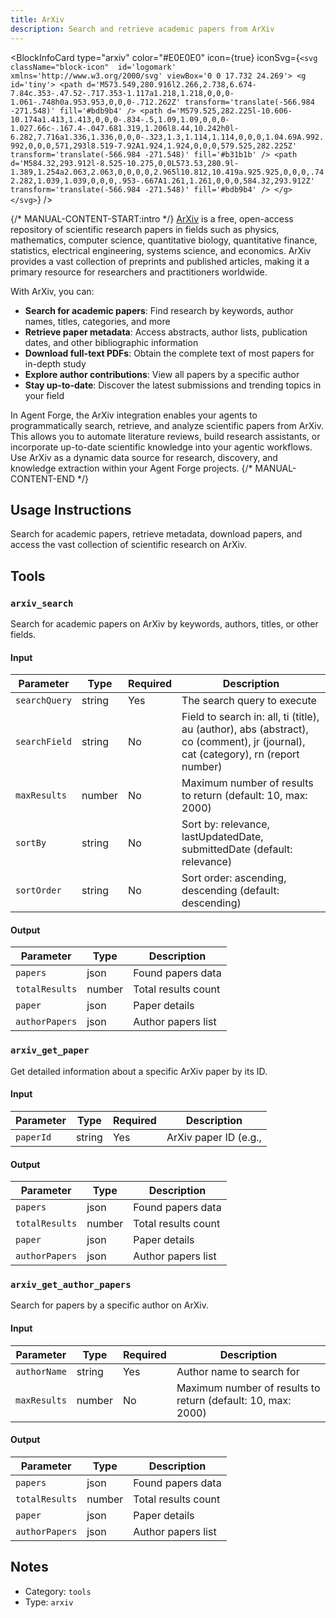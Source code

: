 ```yaml
---
title: ArXiv
description: Search and retrieve academic papers from ArXiv
---
```



<BlockInfoCard 
  type="arxiv"
  color="#E0E0E0"
  icon={true}
  iconSvg={`<svg className="block-icon"  id='logomark' xmlns='http://www.w3.org/2000/svg' viewBox='0 0 17.732 24.269'>
      <g id='tiny'>
        <path
          d='M573.549,280.916l2.266,2.738,6.674-7.84c.353-.47.52-.717.353-1.117a1.218,1.218,0,0,0-1.061-.748h0a.953.953,0,0,0-.712.262Z'
          transform='translate(-566.984 -271.548)'
          fill='#bdb9b4'
        />
        <path
          d='M579.525,282.225l-10.606-10.174a1.413,1.413,0,0,0-.834-.5,1.09,1.09,0,0,0-1.027.66c-.167.4-.047.681.319,1.206l8.44,10.242h0l-6.282,7.716a1.336,1.336,0,0,0-.323,1.3,1.114,1.114,0,0,0,1.04.69A.992.992,0,0,0,571,293l8.519-7.92A1.924,1.924,0,0,0,579.525,282.225Z'
          transform='translate(-566.984 -271.548)'
          fill='#b31b1b'
        />
        <path
          d='M584.32,293.912l-8.525-10.275,0,0L573.53,280.9l-1.389,1.254a2.063,2.063,0,0,0,0,2.965l10.812,10.419a.925.925,0,0,0,.742.282,1.039,1.039,0,0,0,.953-.667A1.261,1.261,0,0,0,584.32,293.912Z'
          transform='translate(-566.984 -271.548)'
          fill='#bdb9b4'
        />
      </g>
    </svg>`}
/>

{/* MANUAL-CONTENT-START:intro */}
[ArXiv](https://arxiv.org/) is a free, open-access repository of scientific research papers in fields such as physics, mathematics, computer science, quantitative biology, quantitative finance, statistics, electrical engineering, systems science, and economics. ArXiv provides a vast collection of preprints and published articles, making it a primary resource for researchers and practitioners worldwide.

With ArXiv, you can:

- **Search for academic papers**: Find research by keywords, author names, titles, categories, and more
- **Retrieve paper metadata**: Access abstracts, author lists, publication dates, and other bibliographic information
- **Download full-text PDFs**: Obtain the complete text of most papers for in-depth study
- **Explore author contributions**: View all papers by a specific author
- **Stay up-to-date**: Discover the latest submissions and trending topics in your field

In Agent Forge, the ArXiv integration enables your agents to programmatically search, retrieve, and analyze scientific papers from ArXiv. This allows you to automate literature reviews, build research assistants, or incorporate up-to-date scientific knowledge into your agentic workflows. Use ArXiv as a dynamic data source for research, discovery, and knowledge extraction within your Agent Forge projects.
{/* MANUAL-CONTENT-END */}


## Usage Instructions

Search for academic papers, retrieve metadata, download papers, and access the vast collection of scientific research on ArXiv.



## Tools

### `arxiv_search`

Search for academic papers on ArXiv by keywords, authors, titles, or other fields.

#### Input

| Parameter | Type | Required | Description |
| --------- | ---- | -------- | ----------- |
| `searchQuery` | string | Yes | The search query to execute |
| `searchField` | string | No | Field to search in: all, ti \(title\), au \(author\), abs \(abstract\), co \(comment\), jr \(journal\), cat \(category\), rn \(report number\) |
| `maxResults` | number | No | Maximum number of results to return \(default: 10, max: 2000\) |
| `sortBy` | string | No | Sort by: relevance, lastUpdatedDate, submittedDate \(default: relevance\) |
| `sortOrder` | string | No | Sort order: ascending, descending \(default: descending\) |

#### Output

| Parameter | Type | Description |
| --------- | ---- | ----------- |
| `papers` | json | Found papers data |
| `totalResults` | number | Total results count |
| `paper` | json | Paper details |
| `authorPapers` | json | Author papers list |

### `arxiv_get_paper`

Get detailed information about a specific ArXiv paper by its ID.

#### Input

| Parameter | Type | Required | Description |
| --------- | ---- | -------- | ----------- |
| `paperId` | string | Yes | ArXiv paper ID \(e.g.,  |

#### Output

| Parameter | Type | Description |
| --------- | ---- | ----------- |
| `papers` | json | Found papers data |
| `totalResults` | number | Total results count |
| `paper` | json | Paper details |
| `authorPapers` | json | Author papers list |

### `arxiv_get_author_papers`

Search for papers by a specific author on ArXiv.

#### Input

| Parameter | Type | Required | Description |
| --------- | ---- | -------- | ----------- |
| `authorName` | string | Yes | Author name to search for |
| `maxResults` | number | No | Maximum number of results to return \(default: 10, max: 2000\) |

#### Output

| Parameter | Type | Description |
| --------- | ---- | ----------- |
| `papers` | json | Found papers data |
| `totalResults` | number | Total results count |
| `paper` | json | Paper details |
| `authorPapers` | json | Author papers list |



## Notes

- Category: `tools`
- Type: `arxiv`
